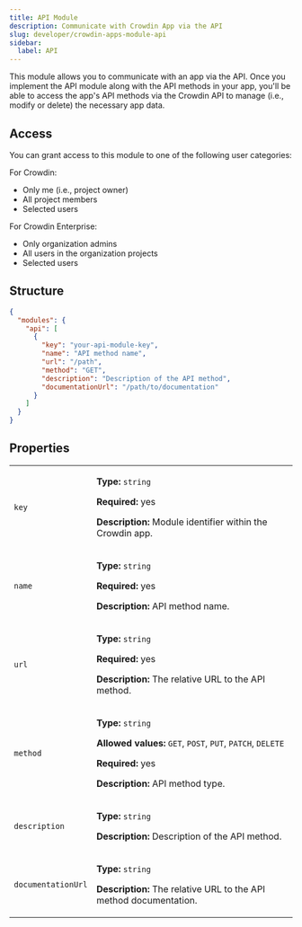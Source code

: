 ```yaml
---
title: API Module
description: Communicate with Crowdin App via the API
slug: developer/crowdin-apps-module-api
sidebar:
  label: API
---
```


This module allows you to communicate with an app via the API. Once you implement the API module along with the API methods in your app, you'll be able to access the app's API methods via the Crowdin API to manage (i.e., modify or delete) the necessary app data.

## Access

You can grant access to this module to one of the following user categories:

For Crowdin:

* Only me (i.e., project owner)
* All project members
* Selected users

For Crowdin Enterprise:

* Only organization admins
* All users in the organization projects
* Selected users

## Structure

```json title="manifest.json"
{
  "modules": {
    "api": [
      {
        "key": "your-api-module-key",
        "name": "API method name",
        "url": "/path",
        "method": "GET",
        "description": "Description of the API method",
        "documentationUrl": "/path/to/documentation"
      }
    ]
  }
}
```

## Properties

<table>
  <tbody>
    <tr>
      <td><code>key</code></td>
      <td>
        <p><strong>Type:</strong> <code>string</code></p>
        <p><strong>Required:</strong> yes</p>
        <p><strong>Description:</strong> Module identifier within the Crowdin app.</p>
      </td>
    </tr>
    <tr>
      <td><code>name</code></td>
      <td>
        <p><strong>Type:</strong> <code>string</code></p>
        <p><strong>Required:</strong> yes</p>
        <p><strong>Description:</strong> API method name.</p>
      </td>
    </tr>
    <tr>
      <td><code>url</code></td>
      <td>
        <p><strong>Type:</strong> <code>string</code></p>
        <p><strong>Required:</strong> yes</p>
        <p><strong>Description:</strong> The relative URL to the API method.</p>
      </td>
    </tr>
    <tr>
      <td><code>method</code></td>
      <td>
        <p><strong>Type:</strong> <code>string</code></p>
        <p><strong>Allowed values:</strong> <code>GET</code>, <code>POST</code>, <code>PUT</code>, <code>PATCH</code>, <code>DELETE</code></p>
        <p><strong>Required:</strong> yes</p>
        <p><strong>Description:</strong> API method type.</p>
      </td>
    </tr>
    <tr>
      <td><code>description</code></td>
      <td>
        <p><strong>Type:</strong> <code>string</code></p>
        <p><strong>Description:</strong> Description of the API method.</p>
      </td>
    </tr>
    <tr>
      <td><code>documentationUrl</code></td>
      <td>
        <p><strong>Type:</strong> <code>string</code></p>
        <p><strong>Description:</strong> The relative URL to the API method documentation.</p>
      </td>
    </tr>
  </tbody>
</table>
